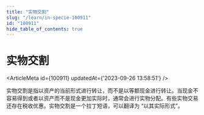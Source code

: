 ```yaml
---
title: "实物交割"
slug: "/learn/in-specie-100911"
id: "100911"
hide_table_of_contents: true
---
```



# 实物交割

<ArticleMeta id={100911} updatedAt={'2023-09-26 13:58:51'} />
<div className='border-solid border-b border-t-0 my-4 border-[var(--ifm-color-gray-300)]' />

实物交割是指以资产的当前形式进行转让，而不是以等额现金进行转让。当现金不容易得到或者以资产而不是现金更加实际时，通常会进行实物分配。有些实物交易还存在税收优惠。实物交割是一个拉丁短语，可以翻译为 “以其实际形式”。
